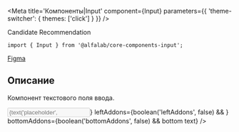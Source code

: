 


<Meta
    title='Компоненты|Input'
    component={Input}
    parameters={{ 'theme-switcher': { themes: ['click'] } }}
/>

<Title>
    Input ({name}@{version})
</Title>

<Status>
  Candidate Recommendation
</Status>

```tsx
import { Input } from '@alfalab/core-components-input';
```

<Design>
  <a href="https://www.figma.com/file/hqSP3L6qu8UcL3sf18Su1M/Web-Components?node-id=49%3A0">Figma</a>
</Design>

## Описание

Компонент текстового поля ввода.

<Story name='Песочница'>
    <Input
        type={select(
            'type',
            ['number', 'card', 'email', 'money', 'password', 'tel', 'text'],
            'text',
        )}
        block={boolean('block', false)}
        clear={boolean('clear', false)}
        size={select('size', ['s', 'm', 'l'], 's')}
        disabled={boolean('disabled', false)}
        placeholder={text('placeholder', '')}
        label={text('label', '')}
        hint={text('hint', '')}
        error={text('error', '')}
        rightAddons={boolean('rightAddons', false) && !text('error') && <Icon />}
        leftAddons={boolean('leftAddons', false) && <Icon />}
        bottomAddons={boolean('bottomAddons', false) && <span>bottom text</span>}
    />
</Story>

<Props of={Input} />
